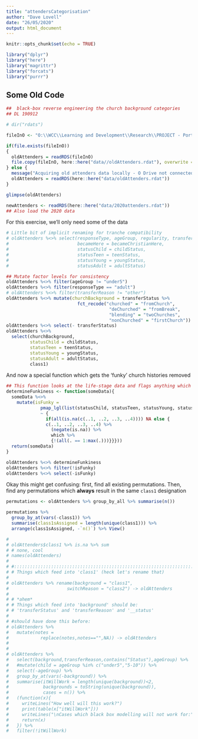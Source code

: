 ```yaml
---
title: "attendersCategorisation"
author: "Dave Lovell"
date: "26/05/2020"
output: html_document
---
```


```r
knitr::opts_chunk$set(echo = TRUE)
```

```r
library("dplyr")
library("here")
library("magrittr")
library("forcats")
library("purrr")
```
## Some Old Code

```r
##  black-box reverse engineering the church background categories
## DL 190912

# dir("rdats")

fileInO <- "O:\\WCC\\Learning and Development\\Research\\PROJECT - Portsmouth 2019 onwards\\Strand 1 - Leaders and Attenders Surveys\\Data\\2018 Data Processing\\rdats\\attenders05-190911 fixing ages.rdat"

if(file.exists(fileInO))
{
  oldAttenders = readRDS(fileInO)
  file.copy(fileInO, here::here("data//oldAttenders.rdat"), overwrite = TRUE)
} else {
  message("Acquiring old attenders data locally - O Drive not connected")
  oldAttenders = readRDS(here::here("data/oldAttenders.rdat"))
}

glimpse(oldAttenders)

newAttenders <- readRDS(here::here("data/2020attenders.rdat"))
## Also load the 2020 data
```

For this exercise, we'll only need some of the data

```r
# Little bit of implicit renaming for tranche compatibility
# oldAttenders %<>% select(responseType, ageGroup, regularity, transferStatus, transferReason, transferOther, christian, class1, class2
#                          becameHere = becameChristianHere,
#                          statusChild = childStatus,
#                          statusTeen = teenStatus,
#                          statusYoung = youngStatus,
#                          statusAdult = adultStatus)

## Mutate factor levels for consistency
oldAttenders %<>% filter(ageGroup != "under5")
oldAttenders %<>% filter(responseType == "adult")
# oldAttenders %<>% filter(transferReason != "other")
oldAttenders %<>% mutate(churchBackground = transferStatus %>%
                           fct_recode("churched" = "fromChurch", 
                                       "deChurched" = "fromBreak",
                                       "blending" = "twoChurches", 
                                       "nonChurched" = "firstChurch"))
oldAttenders %<>% select(- transferStatus)
oldAttenders %<>%
  select(churchBackground,
         statusChild = childStatus,
         statusTeen = teenStatus,
         statusYoung = youngStatus,
         statusAdult = adultStatus,
         class1)
```

And now a special function which gets the 'funky' church histories removed

```r
## This function looks at the life-stage data and flags anything which has an NA _before_ the latest entry (i.e. incomplete data)
determineFunkiness <- function(someData){
  someData %<>% 
    mutate(isFunky = 
             pmap_lgl(list(statusChild, statusTeen, statusYoung, statusAdult),
             ~ {
               if(all(is.na(c(..1, ..2, ..3, ..4)))) NA else { 
               c(..1, ..2, ..3, ..4) %>% 
                 (negate(is.na)) %>% 
                 which %>% 
                 {!(all(. == 1:max(.)))}}}))
  return(someData)
}

oldAttenders %<>% determineFunkiness
oldAttenders %<>% filter(!isFunky)
oldAttenders %<>% select(-isFunky)
```

Okay this might get confusing: first, find all existing permutations. Then, find any permutations which **always** result in the same `class1` designation

```r
permutations <- oldAttenders %>% group_by_all %>% summarise(n())

permutations %>%
  group_by_at(vars(-class1)) %>% 
  summarise(class1sAssigned = length(unique(class1))) %>% 
  arrange(class1sAssigned, -`n()`) %>% View()
```
```r
# 
# oldAttenders$class1 %>% is.na %>% sum
# # none, cool
# names(oldAttenders)
# 
# #:::::::::::::::::::::::::::::::::::::::::::::::::::::::::::::::::::::::::::::::::::::::::::::::::::
# # Things which feed into 'class1' (heck let's rename that)
# 
# oldAttenders %>% rename(background = "class1",
#                      switchReason = "class2") -> oldAttenders
# 
# # *ahem*
# # Things which feed into 'background' should be:
# # 'transferStatus' and 'transferReason' and '__status'
# 
# #should have done this before:
# oldAttenders %>%
#   mutate(notes = 
#            replace(notes,notes=="",NA)) -> oldAttenders
# 
# 
# oldAttenders %>% 
#   select(background,transferReason,contains("Status"),ageGroup) %>%
#   #mutate(child = ageGroup %in% c("under5","5-10")) %>% 
#   select(-ageGroup) %>%
#   group_by_at(vars(-background)) %>%
#   summarise(itWillWork = length(unique(background))<2,
#             backgrounds = toString(unique(background)),
#             cases = n()) %>% 
#   (function(x){
#     writeLines("How well will this work?")
#     print(table(x["itWillWork"]))
#     writeLines("\nCases which black box modelling will not work for:")
#     return(x)
#   }) %>% 
#   filter(!itWillWork)
```
